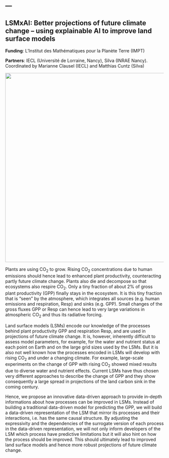 ---
---

## LSMxAI: Better projections of future climate change – using explainable AI to improve land surface models

**Funding**: L'Institut des Mathématiques pour la Planète Terre (IMPT)

**Partners**: IECL (Université de Lorraine, Nancy), Silva (INRAE Nancy). Coordinated by Marianne Clausel (IECL) and Matthias Cuntz (Silva)

![](/images/lsmxai.png){fig-align="center" width="600"}

Plants are using CO~2~ to grow. Rising CO~2~ concentrations due to human emissions should hence lead to enhanced plant productivity, counteracting partly future climate change. Plants also die and decompose so that ecosystems also respire CO~2~. Only a tiny fraction of about 2% of gross plant productivity (GPP) finally stays in the ecosystem. It is this tiny fraction that is "seen" by the atmosphere, which integrates all sources (e.g. human emissions and respiration, Resp) and sinks (e.g. GPP). Small changes of the gross fluxes GPP or Resp can hence lead to very large variations in atmospheric CO~2~ and thus its radiative forcing.

Land surface models (LSMs) encode our knowledge of the processes behind plant productivity GPP and respiration Resp, and are used in projections of future climate change. It is, however, inherently difficult to assess model parameters, for example, for the water and nutrient status at each point on Earth and on the large grid sizes used by the LSMs. But it is also not well known how the processes encoded in LSMs will develop with rising CO~2~ and under a changing climate. For example, large-scale experiments on the change of GPP with rising CO~2~ showed mixed results due to diverse water and nutrient effects. Current LSMs have thus chosen very different approaches to describe the change of GPP and they show consequently a large spread in projections of the land carbon sink in the coming century.

Hence, we propose an innovative data-driven approach to provide in-depth informations about how processes can be improved in LSMs. Instead of building a traditional data-driven model for predicting the GPP, we will build a data-driven representation of the LSM that mirror its processes and their interactions, i.e. has the same causal structure. By adjusting the expressivity and the dependencies of the surrogate version of each process in the data-driven representation, we will not only inform developers of the LSM which process have predictive limitations but it will also hint on how the process should be improved. This should ultimately lead to improved land surface models and hence more robust projections of future climate change.
